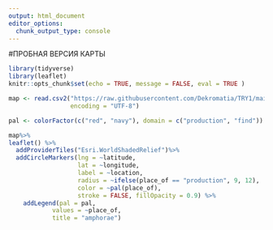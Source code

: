 ```yaml
---
output: html_document
editor_options: 
  chunk_output_type: console
---
```

#ПРОБНАЯ ВЕРСИЯ КАРТЫ
```r
library(tidyverse)
library(leaflet)
knitr::opts_chunk$set(echo = TRUE, message = FALSE, eval = TRUE )
``` 
```r
map <- read.csv2("https://raw.githubusercontent.com/Dekromatia/TRY1/main/map.csv", stringsAsFactors = FALSE,
                 encoding = "UTF-8")

pal <- colorFactor(c("red", "navy"), domain = c("production", "find"))

map%>%
leaflet() %>%
  addProviderTiles("Esri.WorldShadedRelief")%>%
  addCircleMarkers(lng = ~latitude,
                   lat = ~longitude,
                   label = ~location,
                   radius = ~ifelse(place_of == "production", 9, 12),
                   color = ~pal(place_of),
                   stroke = FALSE, fillOpacity = 0.9) %>% 
    addLegend(pal = pal,
            values = ~place_of,
            title = "amphorae")
```  
